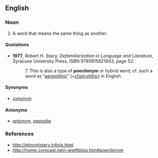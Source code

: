 ==English==
{{rfv}}
===Noun===
{{en-noun|poecilonyme}}

# A word that means the same thing as another.

====Quotations====
* '''1977''', Robert H. Stacy, ''Defamiliarization in Language and Literature'',<sup >[http://books.google.com/books?id=XWhZAAAAMAAJ ]</sup> Syracuse University Press, ISBN 9780815621843, page 52:
*: 7. This is also a type of '''poecilonym''' or hybrid word; cf. such a word as “[[aeneolithic]]” (=[[chalcolithic]]) in English.

====Synonyms====
* [[synonym]]

====Antonyms====
* [[antonym]], [[opposite]]

===References===
* http://phrontistery.info/p.html
* http://home.comcast.net/~wwftd/pq.htm#poecilonym
